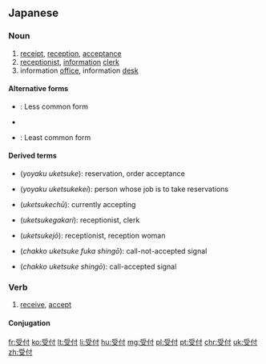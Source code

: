 ==Japanese==
{{ja-kanjitab|う|o1=け|つ|o2=け|yomi=kun}}

===Noun===
{{ja-noun|うけつけ}}

# [[receipt]], [[reception]], [[acceptance]]
# [[receptionist]], [[information]] [[clerk]]
# information [[office]], information [[desk]]

====Alternative forms====
* {{l|ja|受け付け}}: Less common form
* {{l|ja|受付け}}
* {{l|ja|受け付}}: Least common form

====Derived terms====
{{der-top}}
* {{l|ja|予約受付}} (''yoyaku uketsuke''): reservation, order acceptance
* {{l|ja|予約受付係}} (''yoyaku uketsukekei''): person whose job is to take reservations
* {{l|ja|受付中}} (''uketsukechū''): currently accepting
* {{l|ja|受付係}} (''uketsukegakari''): receptionist, clerk
{{der-mid}}
* {{l|ja|受付嬢}} (''uketsukejō''): receptionist, reception woman
* {{l|ja|着呼受付不可信号}} (''chakko uketsuke fuka shingō''): call-not-accepted signal
* {{l|ja|着呼受付信号}} (''chakko uketsuke shingō''): call-accepted signal
{{der-bottom}}

===Verb===
{{ja-verb-suru|うけつけ}}

# [[receive]], [[accept]]

====Conjugation====
{{ja-suru|うけつけ}}

[[fr:受付]]
[[ko:受付]]
[[lt:受付]]
[[li:受付]]
[[hu:受付]]
[[mg:受付]]
[[pl:受付]]
[[pt:受付]]
[[chr:受付]]
[[uk:受付]]
[[zh:受付]]